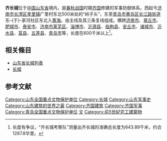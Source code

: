 {{文物保护单位
| 级别 = 全国
| 图片 = [[File:Great_walls_of_state_Qi.jpg|200px]]<br><small>齐长城遗址，远为锦阳关</small>
| 名称 = 齐长城遗址
| 编号 = 5-442(1)
| 分类 = 古建筑
| 时代 = [[春秋时期|春秋]]、[[戰國|战国]]
| 所在 = [[山东省|山东省]][[济南市|济南市]]、[[章丘市|章丘市]]、[[肥城市|肥城市]]、<br>[[泰安市|泰安市]]、济南市[[莱芜区|莱芜区]]、[[淄博市|淄博市]]、[[沂源县|沂源县]]、<br>[[临朐县|临朐县]]、[[安丘市|安丘市]]、[[诸城市|诸城市]]、[[沂水县|沂水县]]、<br>[[莒县|莒县]]、[[五莲县|五莲县]]、[[青岛市|青岛市]]
| 登录 = 2001年
| Cat = 山东全国重点文物保护单位
}}
'''齐长城'''位于[[中国|中国]][[山东省|山东省]]境内，是[[春秋战国|春秋战国]]时期[[齐国|齐国]]修建的军事防御体系。西起今[[济南市|济南市]][[长清区|长清区]][[孝里镇|孝里镇]]广里村东北500米处的“岭子头”，东至[[青岛市|青岛市]][[黄岛区|黄岛区]][[长江路街道_(青岛市)|长江路街道]]东-{于}-家河社区东北入[[黄海|黄海]]。由主线及其三条复线组成。横跨[[济南市|济南市]]、[[章丘市|章丘市]]、[[肥城市|肥城市]]、[[泰安市|泰安市]]、[[济南市|济南市]][[莱芜区|莱芜区]]、[[淄博市|淄博市]]、[[沂源县|沂源县]]、[[临朐县|临朐县]]、[[安丘市|安丘市]]、[[诸城市|诸城市]]、[[沂水县|沂水县]]、[[莒县|莒县]]、[[五莲县|五莲县]]、[[青岛市|青岛市]]等，长度在600千米以上<ref>长度有争议，“齐长城考察队”测量出齐长城的准确总长度为643.89千米，约合1287.8华里。</ref>。

==相关條目==
*[[山东省长城列表|山东省长城列表]]
*[[长城|长城]]

==参考文献==
<div class="references-small">
<references />
</div>

{{山东全国重点文物保护单位}}
{{青岛全国重点文物保护单位}}
{{莱芜市重点文物保护单位}}
{{Shandong topics}}
[[Category:山东全国重点文物保护单位|Category:山东全国重点文物保护单位]]
[[Category:长城|Category:长城]]
[[Category:山东军事史|Category:山东军事史]]
[[Category:山东建筑的世界之最|Category:山东建筑的世界之最]]
[[Category:齐国建筑|Category:齐国建筑]]
[[Category:齐国军事|Category:齐国军事]]
[[Category:青岛全国重点文物保护单位|Category:青岛全国重点文物保护单位]]
[[Category:黄岛区|文]]
[[Category:前5世紀完工建築物|Category:前5世紀完工建築物]]